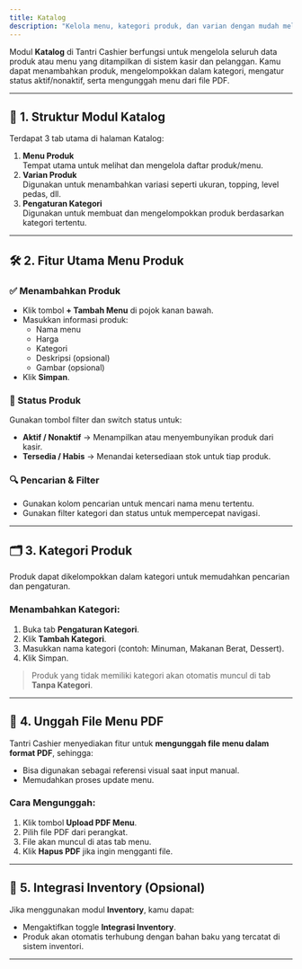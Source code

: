 ```yaml
---
title: Katalog
description: "Kelola menu, kategori produk, dan varian dengan mudah melalui Modul Katalog Tantri Cashier."
---
```


Modul **Katalog** di Tantri Cashier berfungsi untuk mengelola seluruh data produk atau menu yang ditampilkan di sistem kasir dan pelanggan. Kamu dapat menambahkan produk, mengelompokkan dalam kategori, mengatur status aktif/nonaktif, serta mengunggah menu dari file PDF.

---

## 🧾 1. Struktur Modul Katalog

Terdapat 3 tab utama di halaman Katalog:

1. **Menu Produk**  
   Tempat utama untuk melihat dan mengelola daftar produk/menu.
2. **Varian Produk**  
   Digunakan untuk menambahkan variasi seperti ukuran, topping, level pedas, dll.
3. **Pengaturan Kategori**  
   Digunakan untuk membuat dan mengelompokkan produk berdasarkan kategori tertentu.

---

## 🛠️ 2. Fitur Utama Menu Produk

### ✅ Menambahkan Produk

- Klik tombol **+ Tambah Menu** di pojok kanan bawah.
- Masukkan informasi produk:
  - Nama menu
  - Harga
  - Kategori
  - Deskripsi (opsional)
  - Gambar (opsional)
- Klik **Simpan**.

### 🔄 Status Produk

Gunakan tombol filter dan switch status untuk:

- **Aktif / Nonaktif** → Menampilkan atau menyembunyikan produk dari kasir.
- **Tersedia / Habis** → Menandai ketersediaan stok untuk tiap produk.

### 🔍 Pencarian & Filter

- Gunakan kolom pencarian untuk mencari nama menu tertentu.
- Gunakan filter kategori dan status untuk mempercepat navigasi.

---

## 🗂️ 3. Kategori Produk

Produk dapat dikelompokkan dalam kategori untuk memudahkan pencarian dan pengaturan.

### Menambahkan Kategori:

1. Buka tab **Pengaturan Kategori**.
2. Klik **Tambah Kategori**.
3. Masukkan nama kategori (contoh: Minuman, Makanan Berat, Dessert).
4. Klik Simpan.

> Produk yang tidak memiliki kategori akan otomatis muncul di tab **Tanpa Kategori**.

---

## 📄 4. Unggah File Menu PDF

Tantri Cashier menyediakan fitur untuk **mengunggah file menu dalam format PDF**, sehingga:

- Bisa digunakan sebagai referensi visual saat input manual.
- Memudahkan proses update menu.

### Cara Mengunggah:

1. Klik tombol **Upload PDF Menu**.
2. Pilih file PDF dari perangkat.
3. File akan muncul di atas tab menu.
4. Klik **Hapus PDF** jika ingin mengganti file.

---

## 🔗 5. Integrasi Inventory (Opsional)

Jika menggunakan modul **Inventory**, kamu dapat:

- Mengaktifkan toggle **Integrasi Inventory**.
- Produk akan otomatis terhubung dengan bahan baku yang tercatat di sistem inventori.

---

